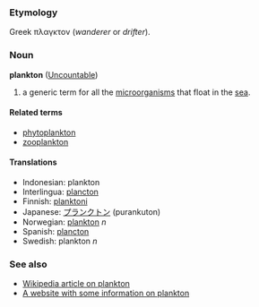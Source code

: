 ===Etymology===
Greek πλαγκτoν (''wanderer'' or ''drifter'').

===Noun===
'''plankton''' ([[Uncountable]])

#a generic term for all the [[microorganism]]s that float in the [[sea]].

====Related terms====
*[[phytoplankton]]
*[[zooplankton]]

==== Translations ====
*Indonesian: plankton
*Interlingua: [[plancton]]
*Finnish: [[planktoni]]
*Japanese: [[プランクトン]] (purankuton)
*Norwegian: [[plankton]] ''n''
*Spanish: [[plancton]]
*Swedish: plankton ''n''

===See also===
*[[w:plankton|Wikipedia article on plankton]]
*[http://mywebpages.comcast.net/kils/ocean/index.htm A website with some information on plankton]